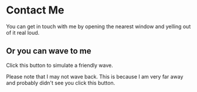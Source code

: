 
# Contact Me

You can get in touch with me by opening the nearest window and yelling out of it real loud.

## Or you can wave to me

Click this button to simulate a friendly wave.

<Wave />

Please note that I may not wave back. This is because I am very far away and probably didn't see you click this button.
